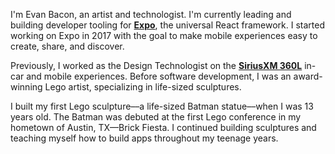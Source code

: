 
I'm Evan Bacon, an artist and technologist. I'm currently leading and building developer tooling for [**Expo**](https://expo.dev), the universal React framework. I started working on Expo in 2017
with the goal to make mobile experiences easy to create, share, and
discover.

<MasonryPhotoGridOverview />

Previously, I worked as the Design Technologist on the
[**SiriusXM 360L**](https://www.motortrend.com/features/what-is-siriusxm-with-360l-streaming-audio/) in-car and mobile experiences. Before software
development, I was an award-winning Lego artist, specializing in
life-sized sculptures.

<MasonryLegoGrid />

I built my first Lego sculpture––a life-sized Batman statue––when I was 13 years old. The Batman was debuted at the first Lego conference in my hometown of Austin, TX––Brick Fiesta. I continued building sculptures and teaching myself how to build apps throughout my teenage years.

